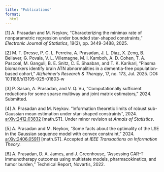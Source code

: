 ```yaml
---
title: "Publications"
format:
  html
---
```



[1] A. Prasadan and M. Neykov, “Characterizing the minimax rate of nonparametric regression under bounded star-shaped constraints,”  *Electronic Journal of Statistics*, 19(2), pp. 3449-3488, 2025.

[2] M. T. Dresse, P. C. L. Ferreira, A. Prasadan, J. L. Diaz, X. Zeng, B. Bellaver, G. Povala, V. L. Villemagne, M. I. Kamboh, A. D. Cohen, T. A. Pascoal, M. Ganguli, B. E. Snitz, C. E. Shaaban, and T. K. Karikari, “Plasma biomarkers identify brain ATN abnormalities in a dementia-free population-based cohort,” *Alzheimer’s Research & Therapy*, 17, no. 173, Jul. 2025. DOI: 10.1186/s13195-025-01803-w

[3] P. Sasan, A. Prasadan, and V. Q. Vu, “Computationally sufficient reductions for some sparse multiway and joint matrix estimators,” 2024. Submitted.

[4] A. Prasadan and M. Neykov. “Information theoretic limits of robust sub-Gaussian mean estimation under star-shaped constraints”, 2024. [arXiv:2412.03832](https://arxiv.org/abs/2412.03832) [math.ST]. Under minor revision at *Annals of Statistics*. 

[5] A. Prasadan and M. Neykov, “Some facts about the optimality of the LSE in the Gaussian sequence model with convex constraint,” 2024. [arXiv:2406.05911](https://arxiv.org/abs/2406.05911) [math.ST]. Accepted at *IEEE Transactions on Information Theory.* 

[6] A. Prasadan, D. A. James, and J. Greenhouse, “Assessing CAR-T immunotherapy outcomes using multistate models, pharmacokinetics, and tumor burden,” Technical Report, Novartis, 2022.
